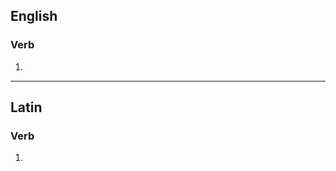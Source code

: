 ==English==

===Verb===
{{head|en|verb form}}

# {{en-third-person singular of|baptize}}

----

==Latin==

===Verb===
{{la-verb-form|baptizēs}}

# {{inflection of|baptizō||2|s|pres|actv|subj|lang=la}}
